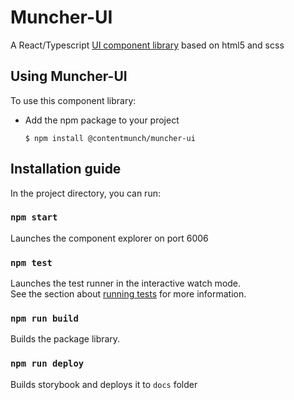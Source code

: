 
<Meta title="Introduction"/>


# Muncher-UI
A React/Typescript [UI component library](https://github.com/contentmunch/muncher-ui) based on html5 and scss

## Using Muncher-UI
To use this component library:

* Add the npm package to your project
  ```
  $ npm install @contentmunch/muncher-ui
    ```
## Installation guide
In the project directory, you can run:

### `npm start`
Launches the component explorer on port 6006

### `npm test`

Launches the test runner in the interactive watch mode.<br />
See the section about [running tests](https://facebook.github.io/create-react-app/docs/running-tests) for more information.

### `npm run build`

Builds the package library.


### `npm run deploy`

Builds storybook and deploys it to `docs` folder


